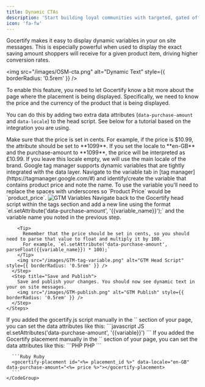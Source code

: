 ```yaml
---
title: Dynamic CTAs
description: 'Start building loyal communities with targeted, gated offers.'
icon: 'fa-fw'
---
```


Gocertify makes it easy to display dynamic variables in your on site messages. This is especially powerful when used to display the exact saving amount shoppers will receive for a given product item, driving higher conversion rates.


<img src="/images/OSM-cta.png" alt="Dynamic Text" style={{ borderRadius: '0.5rem' }} />

To enable this feature, you need to let Gocertify know a bit more about the page where the placement is
being displayed. Specifically, we need to know the price and the currency of the product that is being displayed.

You can do this by adding two extra data attributes (`data-purchase-amount` and `data-locale`) to the head script. See below for a tutorial based on the integration you are using.

<Tip>
  Make sure that the price is set in cents. For example, if the price is $10.99, the attribute should be set to **1099**.
</Tip>
<Tip>
  If you set the locale to **en-GB** and the purchase-amount to **1099**, the price will be interpreted as £10.99.
  If you leave this locale empty, we will use the main locale of the brand.
</Tip>

<AccordionGroup>
  <Accordion title="Google Tag Manager" icon="tag">
    Google tag manager supports dynamic variables that are tightly integrated with the data layer.
    <Steps>
      <Step title="Identify Variable Name">
        Navigate to the variable tab in [tag manager](https://tagmanager.google.com/#) and identify/create the variable that contains product price and note the name.
        To use the variable you'll need to replace the spaces with underscores so `Product Price` would be `product_price`.
        <img src="/images/GTM-variables.png" alt="GTM Variables" style={{ borderRadius: '0.5rem' }} />
      </Step>
        <Step title="Add New Line to Head Script">
        Navigate back to the Gocertify head script within the tags section and add a new line using the format `el.setAttribute('data-purchase-amount', '{{variable_name}}');` and the variable name you noted in the previous step.

        <Tip>
          Remember that the price should be set in cents, so you should need to parse that value to float and multiply it by 100.
          For example, `el.setAttribute('data-purchase-amount', parseFloat({{variable_name}}) * 100);`
        </Tip>
        <img src="/images/GTM-tag-variable.png" alt="GTM Head Script" style={{ borderRadius: '0.5rem' }} />
      </Step>
      <Step title="Save and Publish">
        Save and publish your changes. You should now see dynamic text in your on site messages.
        <img src="/images/GTM-publish.png" alt="GTM Publish" style={{ borderRadius: '0.5rem' }} />
      </Step>
    </Steps>
  </Accordion>

  <Accordion title="Manually added Head Script" icon="code">
    If you added the gocertify.js script manually in the `<head>` section of your page, you can set the data attributes like this:
    <CodeGroup>
      ```javascript JS
      el.setAttributes('data-purchase-amount', '{{variable}}')
      ```
    </CodeGroup>
  </Accordion>

  <Accordion title="Via inline placement" icon="sign-hanging">
    If you added the Gocertify placement manually in the `<body>` section of your page, you can set the data attributes like this:
    <CodeGroup>
      ```PHP PHP
      <gocertify-placement id="<?= $placementId ?>" data-locale="en-GB" data-purchase-amount="<?= $price ?>"></gocertify-placement>
      ```

      ```Ruby Ruby
      <gocertify-placement id="<%= placement_id %>" data-locale="en-GB" data-purchase-amount="<%= price %>"></gocertify-placement>
      ```
    </CodeGroup>
  </Accordion>

</AccordionGroup>
